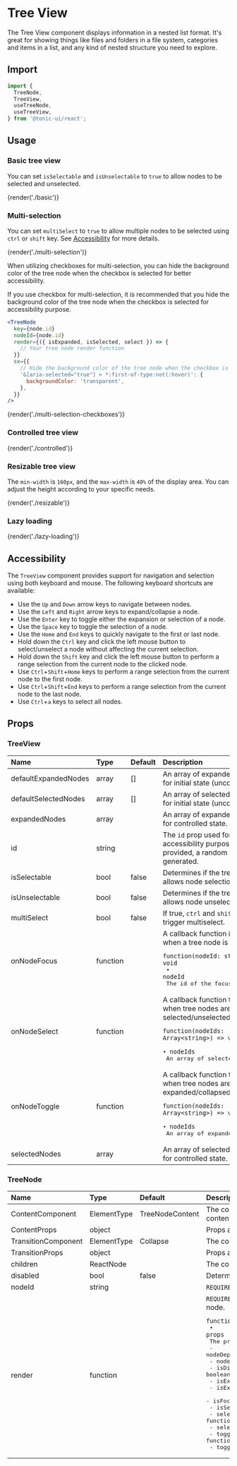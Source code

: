 # Tree View

The Tree View component displays information in a nested list format. It's great for showing things like files and folders in a file system, categories and items in a list, and any kind of nested structure you need to explore.

## Import

```js
import {
  TreeNode,
  TreeView,
  useTreeNode,
  useTreeView,
} from '@tonic-ui/react';
```

## Usage

### Basic tree view

You can set `isSelectable` and `isUnselectable` to `true` to allow nodes to be selected and unselected.

{render('./basic')}

### Multi-selection

You can set `multiSelect` to `true` to allow multiple nodes to be selected using `ctrl` or `shift` key. See [Accessibility](#accessibility) for more details.

{render('./multi-selection')}

When utilizing checkboxes for multi-selection, you can hide the background color of the tree node when the checkbox is selected for better accessibility.

If you use checkbox for multi-selection, it is recommended that you hide the background color of the tree node when the checkbox is selected for accessibility purpose.

```jsx disabled
<TreeNode
  key={node.id}
  nodeId={node.id}
  render={({ isExpanded, isSelected, select }) => {
    // Your tree node render function
  }}
  sx={{
    // Hide the background color of the tree node when the checkbox is selected
    '&[aria-selected="true"] > *:first-of-type:not(:hover)': {
      backgroundColor: 'transparent',
    },
  }}
/>
```

{render('./multi-selection-checkboxes')}

### Controlled tree view

{render('./controlled')}

### Resizable tree view

The `min-width` is `160px`, and the `max-width` is `40%` of the display area. You can adjust the height according to your specific needs.

{render('./resizable')}

### Lazy loading

{render('./lazy-loading')}

## Accessibility

The `TreeView` component provides support for navigation and selection using both keyboard and mouse. The following keyboard shortcuts are available:

* Use the `Up` and `Down` arrow keys to navigate between nodes.
* Use the `Left` and `Right` arrow keys to expand/collapse a node.
* Use the `Enter` key to toggle either the expansion or selection of a node.
* Use the `Space` key to toggle the selection of a node.
* Use the `Home` and `End` keys to quickly navigate to the first or last node.
* Hold down the `Ctrl` key and click the left mouse button to select/unselect a node without affecting the current selection.
* Hold down the `Shift` key and click the left mouse button to perform a range selection from the current node to the clicked node.
* Use `Ctrl`+`Shift`+`Home` keys to perform a range selection from the current node to the first node.
* Use `Ctrl`+`Shift`+`End` keys to perform a range selection from the current node to the last node.
* Use `Ctrl`+`a` keys to select all nodes.

## Props

### TreeView

| Name | Type | Default | Description |
| :--- | :--- | :------ | :---------- |
| defaultExpandedNodes | array | [] | An array of expanded node ids for initial state (uncontrolled). |
| defaultSelectedNodes | array | [] | An array of selected node ids for initial state (uncontrolled). |
| expandedNodes | array | | An array of expanded node ids for controlled state. |
| id | string | | The `id` prop used for accessibility purpose. If not provided, a random id will be generated. |
| isSelectable | bool | false | Determines if the tree view allows node selection. |
| isUnselectable | bool | false | Determines if the tree view allows node unselection. |
| multiSelect | bool | false | If true, `ctrl` and `shift` will trigger multiselect. |
| onNodeFocus | function | | A callback function invoked when a tree node is focused.<pre>`function(nodeId: string) => void`<br /> • `nodeId` The id of the focused node.</pre> |
| onNodeSelect | function | | A callback function triggered when tree nodes are selected/unselected.<pre>`function(nodeIds: Array<string>) => void`<br /> • `nodeIds` An array of selected node ids.</pre> |
| onNodeToggle | function | | A callback function triggered when tree nodes are expanded/collapsed.<pre>`function(nodeIds: Array<string>) => void`<br /> • `nodeIds` An array of expanded node ids.</pre> |
| selectedNodes | array | | An array of selected node ids for controlled state. |

### TreeNode

| Name | Type | Default | Description |
| :--- | :--- | :------ | :---------- |
| ContentComponent | ElementType | TreeNodeContent | The component used to render the contenr of the node. |
| ContentProps | object | | Props applied to the content component. |
| TransitionComponent | ElementType | Collapse | The component used for the transition. |
| TransitionProps | object | | Props applied to the [Transition](http://reactcommunity.org/react-transition-group/transition#Transition-props) element. |
| children | ReactNode | | The content of the node. |
| disabled | bool | false | Determines if the node is disabled. |
| nodeId | string | | `REQUIRED` The id of the node. |
| render | function | | `REQUIRED` A render function to render the node.<pre>`function(props: object) => ReactNode` <br /> • `props` The props passed to the render function.<br />    - nodeDepth: number<br />    - nodeId: string<br />    - isDisabled: boolean<br />    - isExpandable: boolean<br />    - isExpanded: boolean<br />    - isFocused: boolean<br />    - isSelected: boolean<br />    - select: function()<br />    - selectRange: function()<br />    - toggleExpansion: function()<br />    - toggleSelection: function()<br /></pre> |
